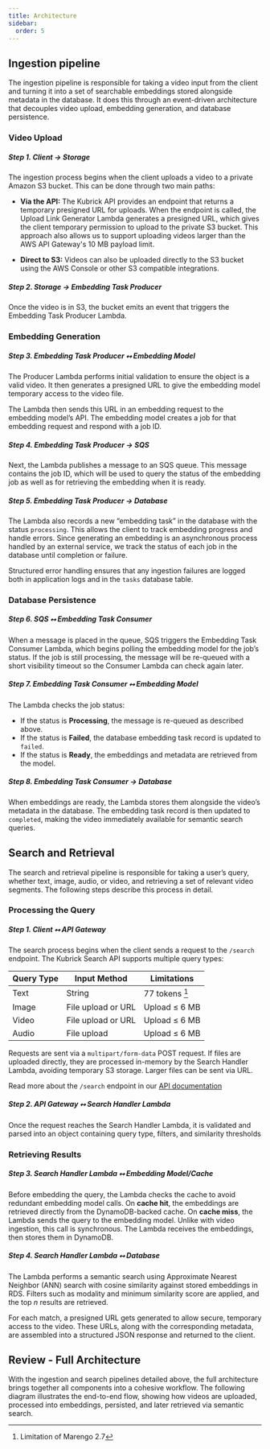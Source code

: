 ```yaml
---
title: Architecture
sidebar:
  order: 5
---
```



## Ingestion pipeline

The ingestion pipeline is responsible for taking a video input from the client
and turning it into a set of searchable embeddings stored alongside metadata in
the database. It does this through an event-driven architecture that decouples
video upload, embedding generation, and database persistence.

### Video Upload

<ThemedDiagram src='video_upload.png' alt='Video Upload Diagram' />

##### Step 1. Client → Storage

The ingestion process begins when the client uploads a video to a private Amazon
S3 bucket. This can be done through two main paths:

- **Via the API:** The Kubrick API provides an endpoint that returns a temporary
  presigned URL for uploads. When the endpoint is called, the Upload Link
  Generator Lambda generates a presigned URL, which gives the client temporary
  permission to upload to the private S3 bucket. This approach also allows us to
  support uploading videos larger than the AWS API Gateway's 10 MB payload
  limit.

- **Direct to S3:** Videos can also be uploaded directly to the S3 bucket using
  the AWS Console or other S3 compatible integrations.

##### Step 2. Storage → Embedding Task Producer

Once the video is in S3, the bucket emits an event that triggers the Embedding
Task Producer Lambda.

### Embedding Generation

<ThemedDiagram src='embedding_generation.png' alt='Embedding Generation Diagram' />

##### Step 3. Embedding Task Producer ⭤ Embedding Model

The Producer Lambda performs initial validation to ensure the object is a valid
video. It then generates a presigned URL to give the embedding model temporary
access to the video file.

The Lambda then sends this URL in an embedding request to the embedding model’s
API. The embedding model creates a job for that embedding request and respond
with a job ID.

##### Step 4. Embedding Task Producer → SQS

Next, the Lambda publishes a message to an SQS queue. This message contains the
job ID, which will be used to query the status of the embedding job as well as
for retrieving the embedding when it is ready.

##### Step 5. Embedding Task Producer → Database

The Lambda also records a new “embedding task” in the database with the status
`processing`. This allows the client to track embedding progress and handle
errors. Since generating an embedding is an asynchronous process handled by an
external service, we track the status of each job in the database until
completion or failure.

Structured error handling ensures that any ingestion failures are logged both in
application logs and in the `tasks` database table.

### Database Persistence

<ThemedDiagram src='database_persistence.png' alt='Database Persistence Diagram' />

##### Step 6. SQS ⭤ Embedding Task Consumer

When a message is placed in the queue, SQS triggers the Embedding Task Consumer
Lambda, which begins polling the embedding model for the job’s status. If the
job is still processing, the message will be re-queued with a short visibility
timeout so the Consumer Lambda can check again later.

##### Step 7. Embedding Task Consumer ⭤ Embedding Model

The Lambda checks the job status:

- If the status is **Processing**, the message is re-queued as described above.
- If the status is **Failed**, the database embedding task record is updated to
  `failed`.
- If the status is **Ready**, the embeddings and metadata are retrieved from the
  model.

##### Step 8. Embedding Task Consumer → Database

When embeddings are ready, the Lambda stores them alongside the video’s metadata
in the database. The embedding task record is then updated to `completed`,
making the video immediately available for semantic search queries.

## Search and Retrieval

The search and retrieval pipeline is responsible for taking a user’s query,
whether text, image, audio, or video, and retrieving a set of relevant video
segments. The following steps describe this process in detail.

### Processing the Query

<ThemedDiagram src='processing_the_query.png' alt='Processing The Query Diagram' />

##### Step 1. Client ⭤ API Gateway

The search process begins when the client sends a request to the `/search`
endpoint. The Kubrick Search API supports multiple query types:

| Query Type | Input Method       | Limitations    |
| ---------- | ------------------ | -------------- |
| Text       | String             | 77 tokens [^1] |
| Image      | File upload or URL | Upload ≤ 6 MB  |
| Video      | File upload or URL | Upload ≤ 6 MB  |
| Audio      | File upload        | Upload ≤ 6 MB  |

[^1]: Limitation of Marengo 2.7

Requests are sent via a `multipart/form-data` POST request. If files are
uploaded directly, they are processed in-memory by the Search Handler Lambda,
avoiding temporary S3 storage. Larger files can be sent via URL.

Read more about the `/search` endpoint in our
[API documentation](/api/operations/search)

##### Step 2. API Gateway ⭤ Search Handler Lambda

Once the request reaches the Search Handler Lambda, it is validated and parsed
into an object containing query type, filters, and similarity thresholds

### Retrieving Results

<ThemedDiagram src='retrieving_results.png' alt='Retrieving Results Diagram' />

##### Step 3. Search Handler Lambda ⭤ Embedding Model/Cache

Before embedding the query, the Lambda checks the cache to avoid redundant
embedding model calls. On **cache hit**, the embeddings are retrieved directly
from the DynamoDB-backed cache. On **cache miss**, the Lambda sends the query to
the embedding model. Unlike with video ingestion, this call is synchronous. The
Lambda receives the embeddings, then stores them in DynamoDB.

##### Step 4. Search Handler Lambda ⭤ Database

The Lambda performs a semantic search using Approximate Nearest Neighbor (ANN)
search with cosine similarity against stored embeddings in RDS. Filters such as
modality and minimum similarity score are applied, and the top _n_ results are
retrieved.

For each match, a presigned URL gets generated to allow secure, temporary access
to the video. These URLs, along with the corresponding metadata, are assembled
into a structured JSON response and returned to the client.

## Review - Full Architecture

<ThemedDiagram src='simplified_architecture.png' alt='Full Architecture Diagram' />

With the ingestion and search pipelines detailed above, the full architecture
brings together all components into a cohesive workflow. The following diagram
illustrates the end-to-end flow, showing how videos are uploaded, processed into
embeddings, persisted, and later retrieved via semantic search.

